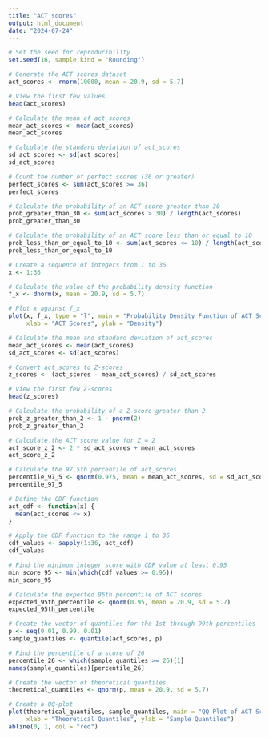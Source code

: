 ---
title: "ACT scores"
output: html_document
date: "2024-07-24"
---

```{r}
# Set the seed for reproducibility
set.seed(16, sample.kind = "Rounding")

# Generate the ACT scores dataset
act_scores <- rnorm(10000, mean = 20.9, sd = 5.7)

# View the first few values
head(act_scores)

```
```{r}
# Calculate the mean of act_scores
mean_act_scores <- mean(act_scores)
mean_act_scores

# Calculate the standard deviation of act_scores
sd_act_scores <- sd(act_scores)
sd_act_scores

# Count the number of perfect scores (36 or greater)
perfect_scores <- sum(act_scores >= 36)
perfect_scores

# Calculate the probability of an ACT score greater than 30
prob_greater_than_30 <- sum(act_scores > 30) / length(act_scores)
prob_greater_than_30

# Calculate the probability of an ACT score less than or equal to 10
prob_less_than_or_equal_to_10 <- sum(act_scores <= 10) / length(act_scores)
prob_less_than_or_equal_to_10


```

```{r}
# Create a sequence of integers from 1 to 36
x <- 1:36

# Calculate the value of the probability density function
f_x <- dnorm(x, mean = 20.9, sd = 5.7)

# Plot x against f_x
plot(x, f_x, type = "l", main = "Probability Density Function of ACT Scores",
     xlab = "ACT Scores", ylab = "Density")

```

```{r}
# Calculate the mean and standard deviation of act_scores
mean_act_scores <- mean(act_scores)
sd_act_scores <- sd(act_scores)

# Convert act_scores to Z-scores
z_scores <- (act_scores - mean_act_scores) / sd_act_scores

# View the first few Z-scores
head(z_scores)

```

```{r}
# Calculate the probability of a Z-score greater than 2
prob_z_greater_than_2 <- 1 - pnorm(2)
prob_z_greater_than_2

```

```{r}
# Calculate the ACT score value for Z = 2
act_score_z_2 <- 2 * sd_act_scores + mean_act_scores
act_score_z_2

```

```{r}
# Calculate the 97.5th percentile of act_scores
percentile_97_5 <- qnorm(0.975, mean = mean_act_scores, sd = sd_act_scores)
percentile_97_5

```

```{r}
# Define the CDF function
act_cdf <- function(x) {
  mean(act_scores <= x)
}

# Apply the CDF function to the range 1 to 36
cdf_values <- sapply(1:36, act_cdf)
cdf_values

```

```{r}
# Find the minimum integer score with CDF value at least 0.95
min_score_95 <- min(which(cdf_values >= 0.95))
min_score_95

```

```{r}
# Calculate the expected 95th percentile of ACT scores
expected_95th_percentile <- qnorm(0.95, mean = 20.9, sd = 5.7)
expected_95th_percentile

```

```{r}
# Create the vector of quantiles for the 1st through 99th percentiles
p <- seq(0.01, 0.99, 0.01)
sample_quantiles <- quantile(act_scores, p)

# Find the percentile of a score of 26
percentile_26 <- which(sample_quantiles >= 26)[1]
names(sample_quantiles)[percentile_26]

```

```{r}
# Create the vector of theoretical quantiles
theoretical_quantiles <- qnorm(p, mean = 20.9, sd = 5.7)

# Create a QQ-plot
plot(theoretical_quantiles, sample_quantiles, main = "QQ-Plot of ACT Scores",
     xlab = "Theoretical Quantiles", ylab = "Sample Quantiles")
abline(0, 1, col = "red")

```





